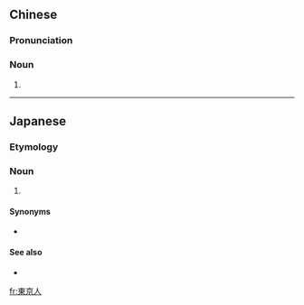 {{also|东京人}}
==Chinese==
{{zh-forms|s=东京人|type=21}}

===Pronunciation===
{{zh-pron
|m=Dōngjīngrén
|c=dung1 ging1 jan4
|cat=n
}}

===Noun===
{{zh-noun}}

# {{def|[[Tokyoite]] {{gloss|someone from the city of [[Tokyo]]}}}}

{{zh-cat|Demonyms}}

----

==Japanese==
{{ja-kanjitab|とう|きょう|じん|yomi=on|sort=とうきょうしん}}

===Etymology===
{{suffix|ja|東京|tr1=Tōkyō|t1=Tokyo|人|tr2=jin|t2=person|sort=とうきょうしん}}

===Noun===
{{ja-noun|^とうきょうじん}}

# {{def|A person from [[Tokyo]]; a [[Tokyoite]].}}

====Synonyms====
* {{ja-r|都%民|と%みん|person living in Tokyo}}

====See also====
* {{ja-r|江%戸っ子|え%どっこ}}

{{catlangcode|ja|Tokyo|Demonyms|sort=とうきょうしん}}

[[fr:東京人]]